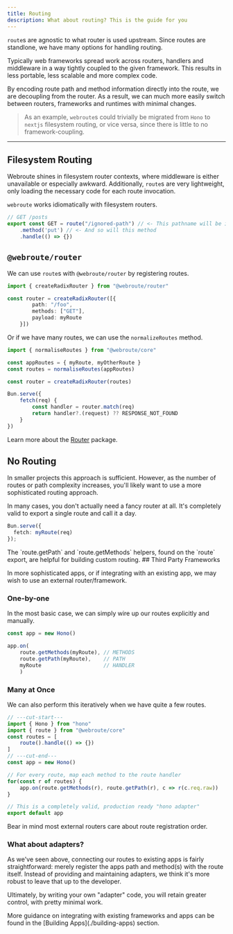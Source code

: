 ```yaml
---
title: Routing
description: What about routing? This is the guide for you
---
```


`route`s are agnostic to what router is used upstream. Since routes are standlone, we have many options for handling routing.

<Accordions>
<Accordion title="Why routing-agnostic?">
Typically web frameworks spread work across routers, handlers and middleware in a way tightly coupled to the given framework. This results in less portable, less scalable and more complex code.

By encoding route path and method information directly into the route, we are decoupling from the router. As a result, we can much more easily switch between routers, frameworks and runtimes with minimal changes.

> As an example, `webroute`s could trivially be migrated from `Hono` to `nextjs` filesystem routing, or vice versa, since there is little to no framework-coupling.
</Accordion>
</Accordions>

---

## Filesystem Routing

Webroute shines in filesystem router contexts, where middleware is either unavailable or especially awkward. Additionally, `route`s are very lightweight, only loading the necessary code for each route invocation.

`webroute` works idiomatically with filesystem routers.

```ts title="posts/route.ts"
// GET /posts
export const GET = route("/ignored-path") // <- This pathname will be ignored
	.method('put') // <- And so will this method
	.handle(() => {})
```

## `@webroute/router`

We can use `route`s with `@webroute/router` by registering routes.

```ts
import { createRadixRouter } from "@webroute/router"

const router = createRadixRouter([{
		path: "/foo",
		methods: ["GET"],
		payload: myRoute
	}])
```

Or if we have many routes, we can use the `normalizeRoutes` method.

```ts
import { normaliseRoutes } from "@webroute/core"

const appRoutes = { myRoute, myOtherRoute }
const routes = normaliseRoutes(appRoutes)

const router = createRadixRouter(routes)

Bun.serve({
	fetch(req) {
		const handler = router.match(req)
		return handler?.(request) ?? RESPONSE_NOT_FOUND
	}
})

```

Learn more about the [Router](/docs/router/overview) package.


## No Routing

<Callout type="warn">
In smaller projects this approach is sufficient. However, as the number of routes or path complexity increases, you'll likely want to use a more sophisticated routing approach.
</Callout>

In many cases, you don't actually need a fancy router at all. It's completely valid to export a single route and call it a day.

```ts
Bun.serve({
  fetch: myRoute(req)
});
```

<Callout title="Helpers">
The `route.getPath` and `route.getMethods` helpers, found on the `route` export, are helpful for building custom routing.
</Callout>
## Third Party Frameworks

In more sophisticated apps, or if integrating with an existing app, we may wish to use an external router/framework.

### One-by-one

In the most basic case, we can simply wire up our routes explicitly and manually.

```ts title="hono-example.ts"
const app = new Hono()

app.on(
	route.getMethods(myRoute), // METHODS
	route.getPath(myRoute),    // PATH
	myRoute                    // HANDLER
	)
```

### Many at Once

We can also perform this iteratively when we have quite a few routes.

```ts title="hono-example.ts" twoslash
// ---cut-start---
import { Hono } from "hono"
import { route } from "@webroute/core"
const routes = [
	route().handle(() => {})
]
// ---cut-end---
const app = new Hono()

// For every route, map each method to the route handler
for(const r of routes) {
	app.on(route.getMethods(r), route.getPath(r), c => r(c.req.raw))
}

// This is a completely valid, production ready "hono adapter"
export default app
```

<Callout>

Bear in mind most external routers care about route registration order.

</Callout>

### What about adapters?

As we've seen above, connecting our routes to existing apps is fairly straightforward: merely register the apps path and method(s) with the route itself. Instead of providing and maintaining adapters, we think it's more robust to leave that up to the developer.

Ultimately, by writing your own "adapter" code, you will retain greater control, with pretty minimal work.

<Callout>
More guidance on integrating with existing frameworks and apps can be found in the [Building Apps](./building-apps) section.
</Callout>
